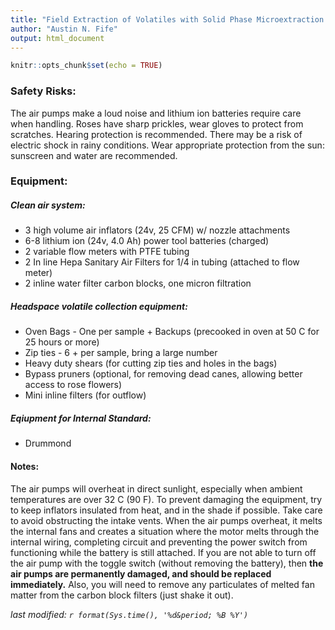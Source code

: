 ---
title: "Field Extraction of Volatiles with Solid Phase Microextraction (SPME)"
author: "Austin N. Fife"
output: html_document
---

```{r setup, include=FALSE}
knitr::opts_chunk$set(echo = TRUE)
```

### Safety Risks:
The air pumps make a loud noise and lithium ion batteries require care when handling. Roses have sharp prickles, wear gloves to protect from scratches. Hearing protection is recommended. There may be a risk of electric shock in rainy conditions. Wear appropriate protection from the sun: sunscreen and water are recommended.

### Equipment:

##### Clean air system:

 - 3 high volume air inflators (24v, 25 CFM)  w/ nozzle attachments
 - 6-8 lithium ion (24v, 4.0 Ah) power tool batteries (charged)
 - 2 variable flow meters with PTFE tubing
 - 2 In line Hepa Sanitary Air Filters for 1/4 in tubing (attached to flow meter)
 - 2 inline water filter carbon blocks, one micron filtration

##### Headspace volatile collection equipment:

 - Oven Bags - One per sample + Backups (precooked in oven at 50 C for 25 hours or more)
 - Zip ties - 6 + per sample, bring a large number
 - Heavy duty shears (for cutting zip ties and holes in the bags)
 - Bypass pruners (optional, for removing dead canes, allowing better access to rose flowers)
 - Mini inline filters (for outflow)
 
##### Eqiupment for Internal Standard:

 - Drummond  

#### Notes:
The air pumps will overheat in direct sunlight, especially when ambient temperatures are over 32 C (90 F). To prevent damaging the equipment, try to keep inflators insulated from heat, and in the shade if possible. Take care to avoid obstructing the intake vents. When the air pumps overheat, it melts the internal fans and creates a situation where the motor melts through the internal wiring, completing circuit and preventing the power switch from functioning while the battery is still attached. If you are not able to turn off the air pump with the toggle switch (without removing the battery), then **the air pumps are permanently damaged, and should be replaced immediately.** Also, you will need to remove any particulates of melted fan matter from the carbon block filters (just shake it out).


*last modified: `r format(Sys.time(), '%d&period; %B %Y')`*